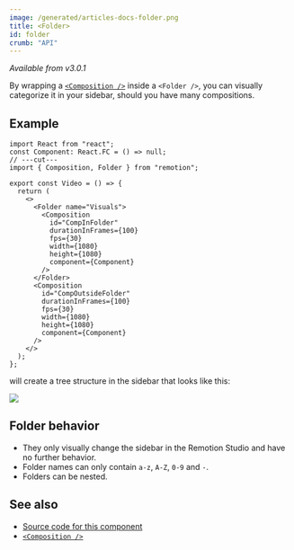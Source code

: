 ```yaml
---
image: /generated/articles-docs-folder.png
title: <Folder>
id: folder
crumb: "API"
---
```


_Available from v3.0.1_

By wrapping a [`<Composition />`](/docs/composition) inside a `<Folder />`, you can visually categorize it in your sidebar, should you have many compositions.

## Example

```tsx twoslash
import React from "react";
const Component: React.FC = () => null;
// ---cut---
import { Composition, Folder } from "remotion";

export const Video = () => {
  return (
    <>
      <Folder name="Visuals">
        <Composition
          id="CompInFolder"
          durationInFrames={100}
          fps={30}
          width={1080}
          height={1080}
          component={Component}
        />
      </Folder>
      <Composition
        id="CompOutsideFolder"
        durationInFrames={100}
        fps={30}
        width={1080}
        height={1080}
        component={Component}
      />
    </>
  );
};
```

will create a tree structure in the sidebar that looks like this:

<img src="/img/folders.png"/>

## Folder behavior

- They only visually change the sidebar in the Remotion Studio and have no further behavior.
- Folder names can only contain `a-z`, `A-Z`, `0-9` and `-`.
- Folders can be nested.

## See also

- [Source code for this component](https://github.com/remotion-dev/remotion/blob/main/packages/core/src/Folder.tsx)
- [`<Composition />`](/docs/composition)
